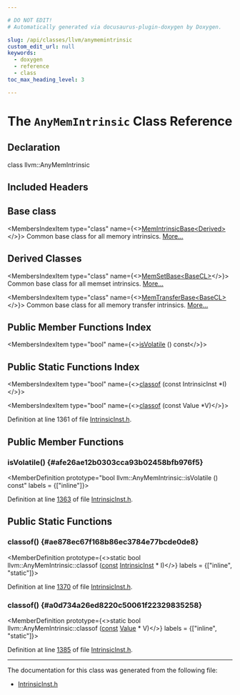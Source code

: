 ```yaml
---

# DO NOT EDIT!
# Automatically generated via docusaurus-plugin-doxygen by Doxygen.

slug: /api/classes/llvm/anymemintrinsic
custom_edit_url: null
keywords:
  - doxygen
  - reference
  - class
toc_max_heading_level: 3

---
```





# The `AnyMemIntrinsic` Class Reference

<DoxygenPage pluginConfig={pluginConfig}>



## Declaration

<CodeBlock>class llvm::AnyMemIntrinsic</CodeBlock>

## Included Headers

<IncludesList>
<IncludesListItem
  filePath="llvm/IR/IntrinsicInst.h"
  permalink="/docs/api/files/include/include/llvm/include/llvm/ir/intrinsicinst-h"
  isLocal="true" />
</IncludesList>

## Base class

<MembersIndex>

<MembersIndexItem
  type="class"
  name={<><a href="/docs/api/classes/llvm/memintrinsicbase">MemIntrinsicBase&lt;Derived&gt;</a></>}>
Common base class for all memory intrinsics. <a href="/docs/api/classes/llvm/memintrinsicbase/#details">More...</a>
</MembersIndexItem>

</MembersIndex>

## Derived Classes

<MembersIndex>

<MembersIndexItem
  type="class"
  name={<><a href="/docs/api/classes/llvm/memsetbase">MemSetBase&lt;BaseCL&gt;</a></>}>
Common base class for all memset intrinsics. <a href="/docs/api/classes/llvm/memsetbase/#details">More...</a>
</MembersIndexItem>

<MembersIndexItem
  type="class"
  name={<><a href="/docs/api/classes/llvm/memtransferbase">MemTransferBase&lt;BaseCL&gt;</a></>}>
Common base class for all memory transfer intrinsics. <a href="/docs/api/classes/llvm/memtransferbase/#details">More...</a>
</MembersIndexItem>

</MembersIndex>

## Public Member Functions Index

<MembersIndex>

<MembersIndexItem
  type="bool"
  name={<><a href="#afe26ae12b0303cca93b02458bfb976f5">isVolatile</a> () const</>}>
</MembersIndexItem>

</MembersIndex>

## Public Static Functions Index

<MembersIndex>

<MembersIndexItem
  type="bool"
  name={<><a href="#ae878ec67f168b86ec3784e77bcde0de8">classof</a> (const IntrinsicInst &#42;I)</>}>
</MembersIndexItem>

<MembersIndexItem
  type="bool"
  name={<><a href="#a0d734a26ed8220c50061f22329835258">classof</a> (const Value &#42;V)</>}>
</MembersIndexItem>

</MembersIndex>


Definition at line 1361 of file <a href="/docs/api/files/include/include/llvm/include/llvm/ir/intrinsicinst-h">IntrinsicInst.h</a>.

<SectionDefinition>

## Public Member Functions

### isVolatile() {#afe26ae12b0303cca93b02458bfb976f5}

<MemberDefinition
  prototype="bool llvm::AnyMemIntrinsic::isVolatile () const"
  labels = {["inline"]}>

Definition at line <a href="/docs/api/files/include/include/llvm/include/llvm/ir/intrinsicinst-h/#l01363">1363</a> of file <a href="/docs/api/files/include/include/llvm/include/llvm/ir/intrinsicinst-h">IntrinsicInst.h</a>.
</MemberDefinition>

</SectionDefinition>

<SectionDefinition>

## Public Static Functions

### classof() {#ae878ec67f168b86ec3784e77bcde0de8}

<MemberDefinition
  prototype={<>static bool llvm::AnyMemIntrinsic::classof (<a href="/docs/api/files/lib/lib/target/lib/target/aarch64/aarch64promoteconstant-cpp/#a90f8350fecae261c25be85d38b451bff">const</a> <a href="/docs/api/classes/llvm/intrinsicinst">IntrinsicInst</a> &#42; I)</>}
  labels = {["inline", "static"]}>

Definition at line <a href="/docs/api/files/include/include/llvm/include/llvm/ir/intrinsicinst-h/#l01370">1370</a> of file <a href="/docs/api/files/include/include/llvm/include/llvm/ir/intrinsicinst-h">IntrinsicInst.h</a>.
</MemberDefinition>

### classof() {#a0d734a26ed8220c50061f22329835258}

<MemberDefinition
  prototype={<>static bool llvm::AnyMemIntrinsic::classof (<a href="/docs/api/files/lib/lib/target/lib/target/aarch64/aarch64promoteconstant-cpp/#a90f8350fecae261c25be85d38b451bff">const</a> <a href="/docs/api/classes/llvm/value">Value</a> &#42; V)</>}
  labels = {["inline", "static"]}>

Definition at line <a href="/docs/api/files/include/include/llvm/include/llvm/ir/intrinsicinst-h/#l01385">1385</a> of file <a href="/docs/api/files/include/include/llvm/include/llvm/ir/intrinsicinst-h">IntrinsicInst.h</a>.
</MemberDefinition>

</SectionDefinition>

<hr/>

The documentation for this class was generated from the following file:

<ul>
<li><a href="/docs/api/files/include/include/llvm/include/llvm/ir/intrinsicinst-h">IntrinsicInst.h</a></li>
</ul>

</DoxygenPage>
